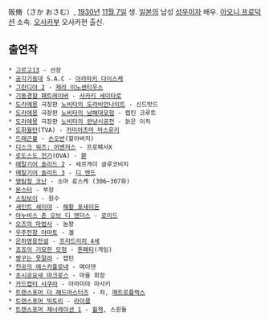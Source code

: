 阪脩（さか おさむ）, [[1930년]] [[11월 7일]] 생. [[일본]]의 남성 [[성우]]이자 배우. [[아오니 프로덕션]] 소속.
[[오사카]]부 오사카현 출신. 

== 출연작 ==
 * [[고르고13]] - 선장
 * [[공각기동대]] S.A.C - [[아라마키 다이스케]]
 * [[그란디아 2]] - [[제라 이노센티우스]]
 * [[기동경찰 패트레이버]] - [[사카키 세이타로]]
 * [[도라에몽]] 극장판 [[노비타의 도라비안나이트]] - 신드밧드
 * [[도라에몽]] 극장판 [[노비타의 남해대모험]] - 캡틴 크루트
 * [[도라에몽]] 극장판 [[노비타의 완냥시공전]] - 늙은 이치
 * [[도화월탄]](TVA) - [[카미아즈마 마스유키]]
 * [[드래곤볼]] - [[손오반]](할아버지)
 * [[디스크 워즈: 어벤저스]] - 프로페서X
 * [[로도스도 전기]](OVA) - [[환(로도스도 전기)|환]]
 * [[메탈기어 솔리드 2]] - 세르게이 글루코비치
 * [[메탈기어 솔리드 3]] - [[디 엔드]]
 * [[명탐정 코난]] - 소마 료스케 (306~307화)
 * [[몬스터(만화)|몬스터]] - 부장
 * [[스팀보이]] - 원수
 * [[세인트 세이야]] - [[해황 포세이돈]]
 * [[아누비스 존 오브 디 엔더스]] - [[로이드]]
 * [[오즈의 마법사]] - 놈왕
 * [[우주전함 야마토]] - 겔
 * [[은하영웅전설]] - [[프리드리히 4세]]
 * [[죠죠의 기묘한 모험]] - [[톤페티]](게임)
 * [[짱구는 못말려]] - 캡틴
 * [[천공의 에스카플로네]] - 메이덴
 * [[초시공요새 마크로스]] - 마을 회장
 * [[카드캡터 사쿠라]] - 아마미야 마사키
 * [[트랜스포머 더 헤드마스터즈]] - 챠, [[메트로플렉스]]
 * [[트랜스포머 빅토리]] - [[라이클]]
 * [[트랜스포머 제너레이션 1]] - [[휠잭]], 스윈들
